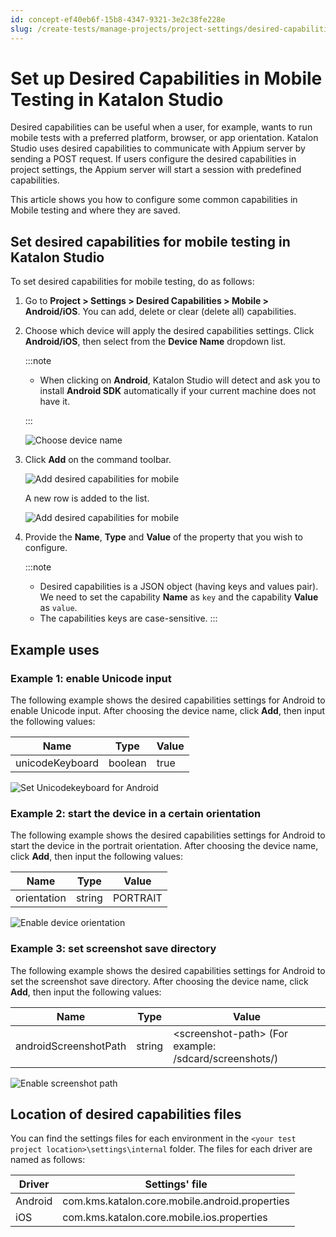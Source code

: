 ```yaml
---
id: concept-ef40eb6f-15b8-4347-9321-3e2c38fe228e
slug: /create-tests/manage-projects/project-settings/desired-capabilities/set-up-desired-capabilities-in-mobile-testing-in-katalon-studio
---
```


# Set up Desired Capabilities in Mobile Testing in Katalon Studio

Desired capabilities can be useful when a user, for example, wants to run mobile tests with a preferred platform, browser, or app orientation. Katalon Studio uses desired capabilities to communicate with Appium server by sending a POST request. If users configure the desired capabilities in project settings, the Appium server will start a session with predefined capabilities.

This article shows you how to configure some common capabilities in Mobile testing and where they are saved.

## Set desired capabilities for mobile testing in Katalon Studio

To set desired capabilities for mobile testing, do as follows:

1.  Go to **Project &gt; Settings &gt; Desired Capabilities &gt; Mobile &gt; Android/iOS**. You can add, delete or clear \(delete all\) capabilities.

2.  Choose which device will apply the desired capabilities settings. Click **Android/iOS**, then select from the **Device Name** dropdown list.

    
    :::note

    -   When clicking on **Android**, Katalon Studio will detect and ask you to install **Android SDK** automatically if your current machine does not have it.

    :::

    <img src="https://github.com/katalon-studio/docs-images/raw/master/katalon-studio/docs/introduction-to-desired-capabilities/image2016-11-1-133A593A38.png" alt="Choose device name" />

3.  Click **Add** on the command toolbar.

    <img src="https://github.com/katalon-studio/docs-images/raw/master/katalon-studio/tutorials/desired_capabilities_in_katalon/Design-Capabilities-for-Mobile-in-Katalon-Studio-3.png" alt="Add desired capabilities for mobile" />

    A new row is added to the list.

    <img src="https://github.com/katalon-studio/docs-images/raw/master/katalon-studio/tutorials/desired_capabilities_in_katalon/Design-Capabilities-for-Mobile-in-Katalon-Studio-4.png" alt="Add desired capabilities for mobile" />

4.  Provide the **Name**, **Type** and **Value** of the property that you wish to configure.

    
    :::note

    -   Desired capabilities is a JSON object \(having keys and values pair\). We need to set the capability **Name** as <code>key</code> and the capability **Value** as <code>value</code>.
    -   The capabilities keys are case-sensitive.
    :::


## Example uses

### Example 1: enable Unicode input

The following example shows the desired capabilities settings for Android to enable Unicode input. After choosing the device name, click **Add**, then input the following values:

<table><tr><th>Name</th><th>Type</th><th>Value</th></tr><tbody><tr><td>unicodeKeyboard</td><td>boolean</td><td>true</td></tr></tbody></table>

<img src="https://github.com/katalon-studio/docs-images/raw/master/katalon-studio/tutorials/desired_capabilities_in_katalon/Design-Capabilities-for-Mobile-in-Katalon-Studio-5.png" alt="Set Unicodekeyboard for Android" />

### Example 2: start the device in a certain orientation

The following example shows the desired capabilities settings for Android to start the device in the portrait orientation. After choosing the device name, click **Add**, then input the following values:

<table><tr><th>Name</th><th>Type</th><th>Value</th></tr><tbody><tr><td>orientation</td><td>string</td><td>PORTRAIT</td></tr></tbody></table>

<img src="https://github.com/katalon-studio/docs-images/raw/master/katalon-studio/tutorials/desired_capabilities_in_katalon/Design-Capabilities-for-Mobile-in-Katalon-Studio-6.png" alt="Enable device orientation" />

### Example 3: set screenshot save directory

The following example shows the desired capabilities settings for Android to set the screenshot save directory. After choosing the device name, click **Add**, then input the following values:

<table><tr><th>Name</th><th>Type</th><th>Value</th></tr><tbody><tr><td>androidScreenshotPath</td><td>string</td><td>&lt;screenshot-path&gt; (For example: /sdcard/screenshots/)</td></tr></tbody></table>

<img src="https://github.com/katalon-studio/docs-images/raw/master/katalon-studio/tutorials/desired_capabilities_in_katalon/Design-Capabilities-for-Mobile-in-Katalon-Studio-7.png" alt="Enable screenshot path" />

## Location of desired capabilities files

You can find the settings files for each environment in the <code>&lt;your test project location&gt;\settings\internal</code> folder. The files for each driver are named as follows:

<table><tr><th>Driver</th><th>Settings' file</th></tr><tbody><tr><td>Android</td><td>com.kms.katalon.core.mobile.android.properties</td></tr><tr><td>iOS</td><td>com.kms.katalon.core.mobile.ios.properties</td></tr></tbody></table>